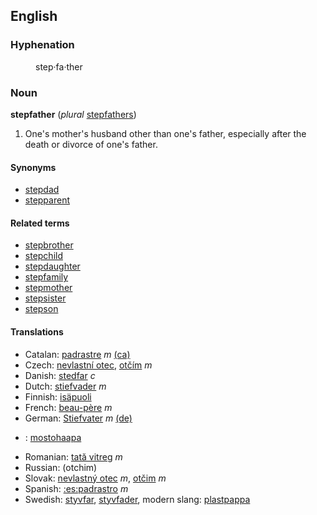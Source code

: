 == English ==

=== Hyphenation ===
:step&middot;fa&middot;ther

=== Noun ===
'''stepfather''' (''plural'' [[stepfathers]])

# One's mother's husband other than one's father, especially after the death or divorce of one's father.

==== Synonyms ====
*[[stepdad]]
*[[stepparent]]

==== Related terms ====
*[[stepbrother]]
*[[stepchild]]
*[[stepdaughter]]
*[[stepfamily]]
*[[stepmother]]
*[[stepsister]]
*[[stepson]]

==== Translations ====
*Catalan: [[padrastre]] ''m'' [[:ca:padrastre|(ca)]] 
*Czech: [[nevlastní otec]], [[otčím]] ''m''
*Danish: [[stedfar]] ''c''
*Dutch: [[stiefvader]] ''m''
*Finnish: [[isäpuoli]]
*French: [[beau-père]] ''m''
*German: [[Stiefvater]] ''m'' [[:de:Stiefvater|(de)]] 
*{{hu}}: [[mostohaapa]]
*Romanian: [[tată vitreg]] ''m''
*Russian: (otchim)
*Slovak: [[nevlastný otec]] ''m'', [[otčim#Slovak|otčim]] ''m''
*Spanish: [[:es:padrastro]] ''m''
*Swedish: [[styvfar]], [[styvfader]], modern slang: [[plastpappa]]